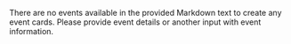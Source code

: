 There are no events available in the provided Markdown text to create any event cards. Please provide event details or another input with event information.
